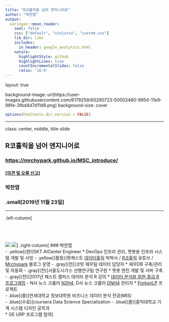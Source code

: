 ```yaml
---
title: "R코홀릭을 넘어 엔지니어로"
author: "박찬엽"
output:
  xaringan::moon_reader:
    seal: false
    css: ["default", "ninjutsu", "custom.css"]
    lib_dir: libs
    includes:
      in_header: google_analytics.html
    nature:
      highlightStyle: github
      highlightLines: true
      countIncrementalSlides: false
      ratio: '16:9'
---
```

layout: true

background-image: url(https://user-images.githubusercontent.com/6179259/60290723-50002480-9954-11e9-96fe-3fbd4d7d11d9.png)
background-size: cover

```r
options(htmltools.dir.version = FALSE)
```


---

class: center, middle, title-slide

## R코홀릭을 넘어 엔지니어로

### <https://mrchypark.github.io/MSC_introduce/>

#### [[의견 및 오류 신고]](https://github.com/mrchypark/MSC_introduce/issues)

### 박찬엽 

### .small[2019년 11월 23일]

---

.left-column[
  <br>
  <br>
  <br>
  <br>
  <br>
  ![](https://avatars2.githubusercontent.com/u/6179259)
  ![](https://www.imaso.co.kr/wp-content/uploads/2018/12/maso_logo_color_2017_red.png)
]
.right-column[
### 박찬엽     
- .yellow[(현)]SKT AICenter Engineer
  * DevOps 인프라 관리, 챗봇용 인프라 시스템 개발 및 서빙
- .yellow[(활동)]팟케스트 [데이터홀릭](http://www.podbbang.com/ch/1771386) 박박사 / [R코홀릭](https://www.youtube.com/channel/UCcYkqQNlfvEGCRpofdmVqSg) 유튜브 / [Mrchypark](https://mrchypark.github.io/) 블로그 운영
- .gray[(전)]코빗 재무팀 데이터 담당자
  * 재무DB 구축/관리 및 자동화
- .gray[(전)]서울도시가스 선행연구팀 연구원
  * 챗봇 엔진 개발 및 서버 구축
- .gray[(전)]2017년 패스트 캠퍼스 데이터 분석 R 강의
  * [데이터 분석을 위한 중급 R 프로그래밍](http://www.fastcampus.co.kr/data_camp_dabrp/)
- N사 뉴스 크롤러 [N2H4](https://github.com/forkonlp/N2H4), D사 뉴스 크롤러 [DNH4](https://github.com/forkonlp/DNH4) 관리자
  * [ForkonLP](https://forkonlp.github.io/) 프로젝트    
- .blue[(졸)]연세대학교 정보대학원 비즈니스 데이터 분석 전공(MIS)    
- .blue[(수료)]coursera Data Science Specialization
- .blue[(졸)]홍익대학교 기계 시스템 디자인 공학과    
  * GE URP 프로그램 참여
]

